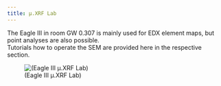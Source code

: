 ```yaml
---
title: µ.XRF Lab
---
```


The Eagle III in room GW 0.307 is mainly used for EDX element maps, but point analyses are also possible.  
Tutorials how to operate the SEM are provided here in the respective section.

![(Eagle III µ.XRF Lab)](images/micro-XRF-lab.jpg)
